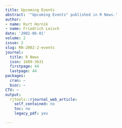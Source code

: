 ```yaml
---
title: Upcoming Events
abstract: '"Upcoming Events" published in R News.'
author:
- name: Kurt Hornik
- name: Friedrich Leisch
date: '2002-06-01'
volume: 2
issue: 2
slug: RN-2002-2-events
journal:
  title: R News
  issn: 1609-3631
  firstpage: 44
  lastpage: 44
packages:
  cran: ~
  bioc: ~
CTV: ~
output:
  rjtools::rjournal_web_article:
    self_contained: no
    toc: no
    legacy_pdf: yes

---
```

